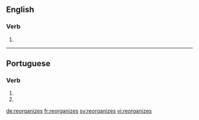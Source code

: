 ==English==

===Verb===
{{head|en|verb form}}

# {{en-third-person singular of|reorganize}}

----

==Portuguese==

===Verb===
{{pt-verb-form}}

# {{conjugation of|reorganizar||2|s|present|subjunctive|lang=pt}}
# {{conjugation of|reorganizar||2|s|negative|imperative|lang=pt}}

[[de:reorganizes]]
[[fr:reorganizes]]
[[sv:reorganizes]]
[[vi:reorganizes]]